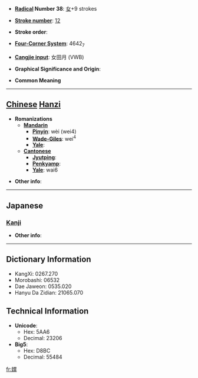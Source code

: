 * '''[[Wiktionary:Chinese radical index| Radical]] Number 38''': [[Wiktionary:Chinese radical index 女|女]]+9 strokes

* '''[[Wiktionary:Chinese total strokes index|Stroke number]]''': [[Wiktionary:Chinese total strokes index 12|12]]

* '''Stroke order''': 

* '''[[Wiktionary:Chinese four corner index|Four-Corner System]]''': 4642<sub>7</sub>

* '''[[Wiktionary:Chinese Cangjie index|Cangjie input]]''': 女田月 (VWB)

* '''Graphical Significance and Origin''': 

* '''Common Meaning'''

----

== [[Chinese]] [[Hanzi]] ==

* '''Romanizations'''
** '''[[Mandarin]]'''
*** '''[[Pinyin]]''': wèi (wei4)
*** '''[[Wade-Giles]]''': wei<sup>4</sup>
*** '''[[Yale]]''': 
** '''[[Cantonese]]'''
*** '''[[Jyutping]]''':
*** '''[[Penkyamp]]''': 
*** '''[[Yale]]''': wai6

* '''Other info''': 

----

==Japanese==
===[[Kanji]]===
{{kanji|on readings=[[い]] (i)|kun readings=[[いもうと]] (imouto)}}

* '''Other info''':  

----

== Dictionary Information ==

* KangXi: 0267.270
* Morobashi: 06532
* Dae Jaweon: 0535.020
* Hanyu Da Zidian: 21065.070

== Technical Information ==

* '''Unicode''':
** Hex: 5AA6
** Decimal: 23206
* '''Big5''':
** Hex: D8BC
** Decimal: 55484

[[fr:媦]]